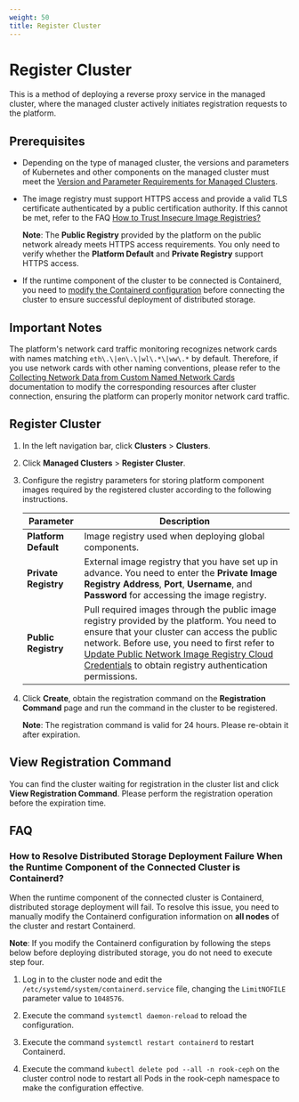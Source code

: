 ```yaml
---
weight: 50
title: Register Cluster
---
```


# Register Cluster

This is a method of deploying a reverse proxy service in the managed cluster, where the managed cluster actively initiates registration requests to the platform.

## Prerequisites

* Depending on the type of managed cluster, the versions and parameters of Kubernetes and other components on the managed cluster must meet the [Version and Parameter Requirements for Managed Clusters](/configure/clusters/overview.mdx#version-compatibility).

* The image registry must support HTTPS access and provide a valid TLS certificate authenticated by a public certification authority. If this cannot be met, refer to the FAQ [How to Trust Insecure Image Registries?](/configure/clusters/how-to/image-repo-trust.mdx)

    **Note**: The **Public Registry** provided by the platform on the public network already meets HTTPS access requirements. You only need to verify whether the **Platform Default** and **Private Registry** support HTTPS access.

* If the runtime component of the cluster to be connected is Containerd, you need to [modify the Containerd configuration](#rook-ceph) before connecting the cluster to ensure successful deployment of distributed storage.

## Important Notes

The platform's network card traffic monitoring recognizes network cards with names matching `eth\.\|en\.\|wl\.*\|ww\.*` by default. Therefore, if you use network cards with other naming conventions, please refer to the [Collecting Network Data from Custom Named Network Cards](/configure/clusters/how-to/netcard-chart.mdx) documentation to modify the corresponding resources after cluster connection, ensuring the platform can properly monitor network card traffic.

## Register Cluster

1. In the left navigation bar, click **Clusters** > **Clusters**.

2. Click **Managed Clusters** > **Register Cluster**.

3. Configure the registry parameters for storing platform component images required by the registered cluster according to the following instructions.

    |   Parameter |    Description    |
    | ------ | -------- |
    |  **Platform Default**  | Image registry used when deploying global components.   |
    |  **Private Registry**  | External image registry that you have set up in advance. You need to enter the **Private Image Registry Address**, **Port**, **Username**, and **Password** for accessing the image registry. |
    |  **Public Registry**  | Pull required images through the public image registry provided by the platform. You need to ensure that your cluster can access the public network. Before use, you need to first refer to [Update Public Network Image Registry Cloud Credentials](/configure/clusters/how-to/update_public_repository_credentials.mdx) to obtain registry authentication permissions.|

4. Click **Create**, obtain the registration command on the **Registration Command** page and run the command in the cluster to be registered.

    **Note**: The registration command is valid for 24 hours. Please re-obtain it after expiration.

## View Registration Command

You can find the cluster waiting for registration in the cluster list and click **View Registration Command**. Please perform the registration operation before the expiration time.

## FAQ

### <span id = "rook-ceph">How to Resolve Distributed Storage Deployment Failure When the Runtime Component of the Connected Cluster is Containerd?</span>

When the runtime component of the connected cluster is Containerd, distributed storage deployment will fail. To resolve this issue, you need to manually modify the Containerd configuration information on **all nodes** of the cluster and restart Containerd.

**Note**: If you modify the Containerd configuration by following the steps below before deploying distributed storage, you do not need to execute step four.

1. Log in to the cluster node and edit the `/etc/systemd/system/containerd.service` file, changing the `LimitNOFILE` parameter value to `1048576`.

2. Execute the command `systemctl daemon-reload` to reload the configuration.

3. Execute the command `systemctl restart containerd` to restart Containerd.

4. Execute the command `kubectl delete pod --all -n rook-ceph` on the cluster control node to restart all Pods in the rook-ceph namespace to make the configuration effective.